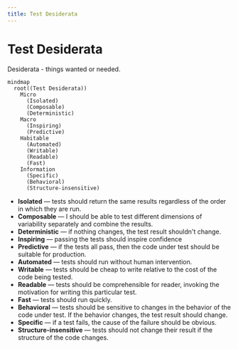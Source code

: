 ```yaml
---
title: Test Desiderata
---
```


# Test Desiderata

Desiderata - things wanted or needed.

```mermaid
mindmap
  root((Test Desiderata))
    Micro
      (Isolated)
      (Composable)
      (Deterministic)
    Macro
      (Inspiring)
      (Predictive)
    Habitable
      (Automated)
      (Writable)
      (Readable)
      (Fast)
    Information
      (Specific)
      (Behavioral)
      (Structure-insensitive)
```

- **Isolated** — tests should return the same results regardless of the order in which they are run.
- **Composable** — I should be able to test different dimensions of variability separately and combine the results.
- **Deterministic** — if nothing changes, the test result shouldn't change.
- **Inspiring** — passing the tests should inspire confidence
- **Predictive** — if the tests all pass, then the code under test should be suitable for production.
- **Automated** — tests should run without human intervention.
- **Writable** — tests should be cheap to write relative to the cost of the code being tested.
- **Readable** — tests should be comprehensible for reader, invoking the motivation for writing this particular test.
- **Fast** — tests should run quickly.
- **Behavioral** — tests should be sensitive to changes in the behavior of the code under test. If the behavior changes, the test result should change.
- **Specific** — if a test fails, the cause of the failure should be obvious.
- **Structure-insensitive** — tests should not change their result if the structure of the code changes.

